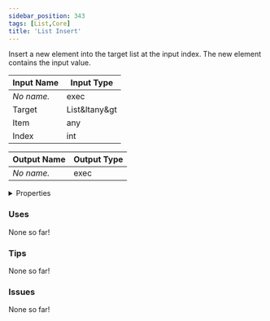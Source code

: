 ```yaml
---
sidebar_position: 343
tags: [List,Core]
title: 'List Insert'
---
```


Insert a new element into the target list at the input index. The new element contains the input value.




<EsbSvg />

| Input Name | Input Type |
|-----------|-----------|
| *No name.* | exec |
| Target | List&ltany&gt |
| Item | any |
| Index | int |

| Output Name | Output Type |
|-----------|-----------|
| *No name.* | exec |


<details>
  <summary>Properties</summary>
  <div>
    <div>
    <table>
      <thead>
        <tr>
          <th>Is beta required?</th>
          <th>❌</th>
        </tr>
        <tr>
          <th>Is this chip a trolling risk?</th>
          <th>❌</th>
        </tr>
        <tr>
          <th>Is this chip a role assignment risk?</th>
          <th>❌</th>
        </tr>
        <tr>
          <th>Chip UUID</th>
          <th>592c8aab-9489-492f-a4aa-1e558e6a8ce7</th>
        </tr>
      </thead>
    </table>
    </div>
  </div>
</details>

### Uses

None so far!

### Tips

None so far!

### Issues

None so far!